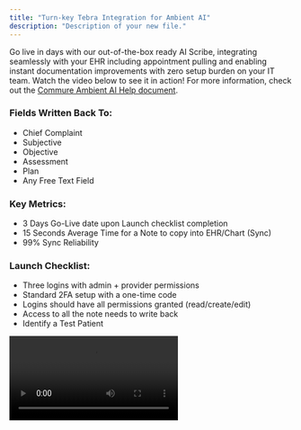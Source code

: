```yaml
---
title: "Turn-key Tebra Integration for Ambient AI"
description: "Description of your new file."
---
```


Go live in days with our out-of-the-box ready AI Scribe, integrating seamlessly with your EHR including appointment pulling and enabling instant documentation improvements with zero setup burden on your IT team. Watch the video below to see it in action! For more information, check out the [Commure Ambient AI Help document](https://docs.ambient.commure.com/get_started/overview).

### Fields Written Back To:

- Chief Complaint
- Subjective
- Objective
- Assessment
- Plan
- Any Free Text Field

### Key Metrics:

- 3 Days Go-Live date upon Launch checklist completion
- 15 Seconds Average Time for a Note to copy into EHR/Chart (Sync)
- 99% Sync Reliability

### Launch Checklist:

- Three logins with admin + provider permissions
- Standard 2FA setup with a one-time code
- Logins should have all permissions granted (read/create/edit)
- Access to all the note needs to write back
- Identify a Test Patient

<video controls className="w-full aspect-video rounded-xl" src="https://www.dropbox.com/scl/fi/cqkn8bh0jebxii7fyet7n/TebraExample.mp4?rlkey=w0obenszr2hrrhpghbahe55ec&e=1&st=75r6w0bt&dl=0" />